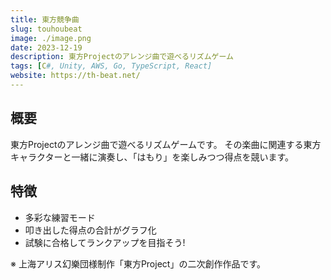 ```yaml
---
title: 東方競争曲
slug: touhoubeat
image: ./image.png
date: 2023-12-19
description: 東方Projectのアレンジ曲で遊べるリズムゲーム
tags: [C#, Unity, AWS, Go, TypeScript, React]
website: https://th-beat.net/
---
```


## 概要
東方Projectのアレンジ曲で遊べるリズムゲームです。
その楽曲に関連する東方キャラクターと一緒に演奏し、「はもり」を楽しみつつ得点を競います。

## 特徴
* 多彩な練習モード
* 叩き出した得点の合計がグラフ化
* 試験に合格してランクアップを目指そう!

※ 上海アリス幻樂団様制作「東方Project」の二次創作作品です。
